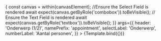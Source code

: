 


<Meta title="Private API / Appointments / Appointment Product" component={AppointmentProduct} />

<Canvas>
  <Story
    name="Static"
    decorators={[FormikDecorator]}
    play={async ({canvasElement}) => {
      const canvas = within(canvasElement);
      //Ensure the Select Field is rendered
      await expect(canvas.getByRole('combobox')).toBeVisible();
      // Ensure the Text Field is rendered
      await expect(canvas.getByRole('textbox')).toBeVisible();
    }}
    args={{
      header: 'Onderwerp (1/2)',
      namePrefix: 'appointment',
      selectLabel: 'Onderwerp',
      numberLabel: 'Aantal personen',
    }}
  >
    {Template.bind({})}
  </Story>
</Canvas>
